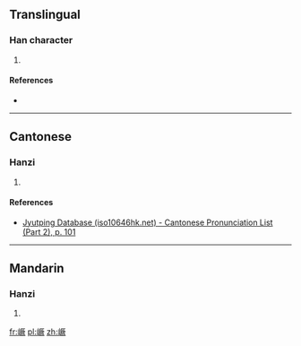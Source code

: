 ==Translingual==

===Han character===
{{Han char|rn=46|rad=山|as=12|sn=15|four=|canj=UMTO,XUMTO|ids=⿰山厥}}

# {{defn|Han|sort=山12}}

====References====
* {{Han ref|kx=0320.131|hdz=10797.040|uh=5DA5|ud=23973}}

----

==Cantonese==

===Hanzi===
{{yue-hanzi|jyut=[[gwai3]]|y=gwai3}}

# {{defn|lang=yue|sort=山12}}

====References====
* [http://www.iso10646hk.net/jp/document/download.jsp Jyutping Database (iso10646hk.net) - Cantonese Pronunciation List (Part 2), p. 101]

----

==Mandarin==

===Hanzi===
{{cmn-hanzi|pin=[[jué]] ([[jue2]])|wg=chüeh<sup>2</sup>}}

# {{defn|lang=cmn|sort=山12}}

[[fr:嶥]]
[[pl:嶥]]
[[zh:嶥]]
